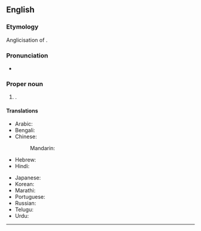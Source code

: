 ==English==
{{wikipedia}}

===Etymology===
Anglicisation of {{der|en|hi|लखनऊ}}.

===Pronunciation===
* {{IPA|en|/ˈlʌknaʊ/}}

===Proper noun===
{{en-proper noun}}

# {{place|en|state capital|s/Uttar Pradesh|c/India}}.

====Translations====
{{trans-top|capital of Uttar Pradesh, India}}
* Arabic: {{t|ar|لَكْنُو|m}}
* Bengali: {{t|bn|লখনৌ}}
* Chinese:
*: Mandarin: {{t+|cmn|勒克瑙|tr=Lèkènǎo|sc=Hani}}
* Hebrew: {{t|he|לאקנאו}}
* Hindi: {{t+|hi|लखनऊ}}
{{trans-mid}}
* Japanese: {{t|ja|ラクナウ|tr=Rakunau}}
* Korean: {{t|ko|^러크나우}}
* Marathi: {{t|mr|लखनौ}}
* Portuguese: {{t|pt|Lucknow|f}}
* Russian: {{t|ru|Лакхна́у|m}}
* Telugu: {{t|te|లక్నో}}
* Urdu: {{t|ur|لکھنؤ|tr=Lakhnaū}}
{{trans-bottom}}

----